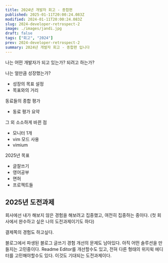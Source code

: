 ```yaml
---
title: 2024년 개발자 회고 - 종합편
published: 2025-01-11T20:00:24.083Z
modified: 2024-01-11T20:00:24.083Z
slug: 2024-developer-retrospect-2
image: ./images/jandi.jpg
draft: false
tags: ["회고", "2024"]
prev: 2024-developer-retrospect-2
summary: 2024년 개발자 회고 - 종합편 입니다
---
```


나는 어떤 개발자가 되고 있는가? 되려고 하는가?

나는 얼만큼 성장했는가?

- 성장의 목표 설정
- 목표와의 거리

동료들의 종합 평가

- 동료 평가 요약

그 외 소소하게 바뀐 점

- 모니터 1개
- vim 모드 사용
- vimium

2025년 목표

- 글잘쓰기
- 영어공부
- 면허
- 프로젝트들

## 2025년 도전과제

회사에선 내가 해보지 않은 경험을 해보려고 집중했고, 여전히 집중하는 중이다. (첫 회사에서 완수하고 싶은 나의 도전과제이기도 하다)

결제쪽의 경험도 하고싶다.

블로그에서 파생된 블로그 글쓰기 경험 개선의 문제도 남아있다. 아직 어떤 솔루션을 만들지는 고민중이다. Readme Editor를 개선할수도 있고, 전혀 다른 형태의 위지윅 에디터를 고민해야할수도 있다. 이것도 기대되는 도전과제이다.
